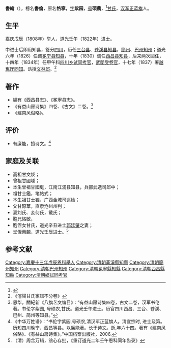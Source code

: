 '''書綸'''（{{bd|1782年| |1844年}}），榜名'''書倫'''，原名'''恪寧'''，[[字|字]]'''紫园'''，[[号|号]]'''碩農'''，<ref>{{cite web |title=書綸 |url=https://cbdb.fas.harvard.edu/cbdbapi/person.php?id=72814&o=html}}</ref>[[甘氏|甘氏]]，[[汉军|汉军]][[正蓝旗|正蓝旗]]人。

==生平==
嘉庆戊辰（1808年）举人，道光壬午（1822年）进士。

中进士后即用知县，签分[[四川|四川]]，历任[[三台县|三台县]]、[[苍溪县|苍溪县]][[知县|知县]]，[[簡州|簡州]]、[[巴州|巴州]][[知州|知州]]；道光六年（1826）任调[[冕宁县|冕宁县]][[知县|知县]]，十年（1830）调任[[西昌县|西昌县]][[知县|知县]]，后来两次回任，十四年（1834年）任甲午科[[四川乡试|四川乡试]][[同考官|同考官]]，[[武闈|武闈]][[受卷官|受卷官]]，十七年（1837）署[[越嶲厅|越嶲厅]][[同知|同知]]。诰授[[文林郎|文林郎]]。<ref>《瀋陽甘氏家譜不分卷》</ref>

==著作==
*編有《西昌县志》、《冕寧县志》。
*《有益山房诗集》四卷、《古文》二卷。<ref>恩华，關紀新《八旗艺文编目》：“有益山房诗集四卷，古文二卷，汉军书伦著。书伦字紫园, 号硕农,甘氏。道光壬午进士。历官四川西昌、三台、苍溪、巴州、简州等知县。”</ref> 
*《建南风俗略》。

==评价==
*有廉能，擅诗文。<ref>《中华万姓谱》：“书伦字紫园,号硕农,清汉军正蓝旗人。清宣宗时, 进士及第。历知四川晚宁、西昌等县。以廉能著。长于诗文。逝,年六十四。著有《建南风俗略》、《有益山房诗集》。”中国档案出版社，2006.</ref>

==家庭及关联==
*高祖甘文煐；
*曾祖甘國壎；
*本生曾祖甘國埏，江南江浦县知县，兵部武选司郎中；
*祖甘士鑑，笔帖式；
*本生祖甘士锽，广西金城司巡检；
*父甘際華，直隶沧州州判；
*妻刘氏、妾何氏，戴氏；
*胞兄恪敏，
*胞侄女甘氏，道光辛丑进士[[郭廷肇|郭廷肇]]之妻；
*堂侄[[惠麟|惠麟]]，道光壬辰进士。<ref>（清）周含万辑，翁心存批，《重订道光二年壬午恩科同年齿录》</ref>

==参考文献==
{{reflist}}
{{道光二年壬午恩科殿試金榜}}
[[Category:嘉慶十三年戊辰恩科舉人|Category:嘉慶十三年戊辰恩科舉人]]
[[Category:清朝蒼溪縣知縣|Category:清朝蒼溪縣知縣]]
[[Category:清朝簡州知州|Category:清朝簡州知州]]
[[Category:清朝巴州知州|Category:清朝巴州知州]]
[[Category:清朝冕寧縣知縣|Category:清朝冕寧縣知縣]]
[[Category:清朝西昌縣知縣|Category:清朝西昌縣知縣]]
[[Category:清朝鄉試同考官|Category:清朝鄉試同考官]]
{{bio-stub}}
